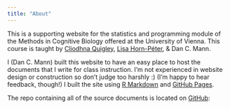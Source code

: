 ```yaml
---
title: "About"
---
```


This is a supporting website for the statistics and programming module of the Methods in Cognitive Biology offered at the University of Vienna. This course is taught by [Cliodhna Quigley](https://fusanilab.org/people/cliodhna-quigley-phd/), [Lisa Horn-Péter](https://cogbio.univie.ac.at/people/postdoctoral-researchers/lisa-horn/), & Dan C. Mann.

I (Dan C. Mann) built this website to have an easy place to host the documents that I write for class instruction. I'm not experienced in website design or construction so don't judge too harshly :) (I'm happy to hear feedback, though!) I built the site using [R Markdown](https://rmarkdown.rstudio.com/) and [GitHub Pages](https://pages.github.com/). 

The repo containing all of the source documents is located on [GitHub](https://github.com/DanCMann/methods-in-cognitive-bio-website):  
  
  
  
  